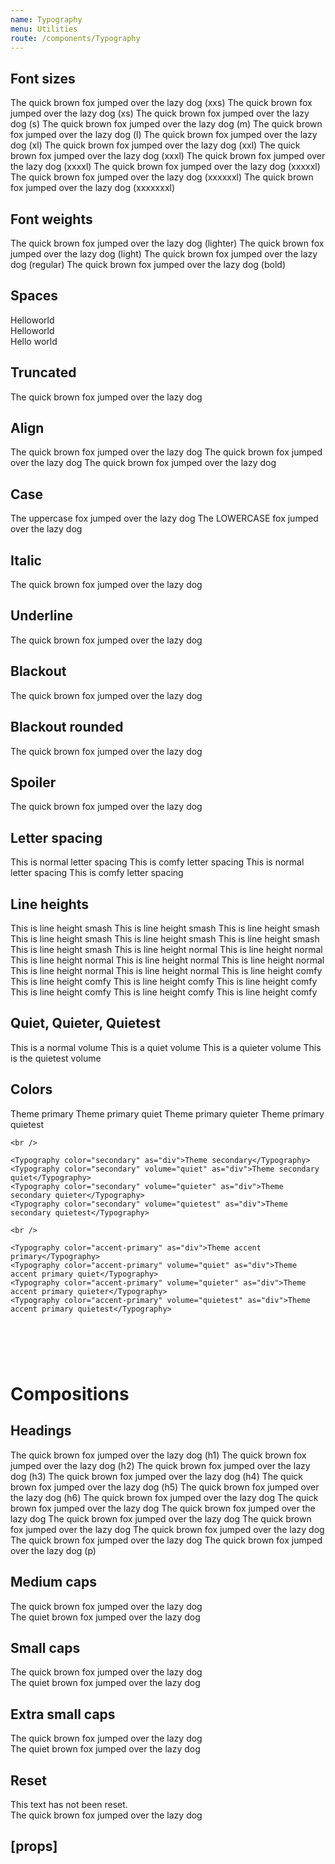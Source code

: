 ```yaml
---
name: Typography
menu: Utilities
route: /components/Typography
---
```



<PageTitle title="Typography" src="components/Typography" />

## Font sizes

<Playground>
  <Rhythm wrapper="div" my={1}>
    <Typography size="xxs">The quick brown fox jumped over the lazy dog (xxs)</Typography>
  </Rhythm>
  <Rhythm wrapper="div" my={1}>
    <Typography size="xs">The quick brown fox jumped over the lazy dog (xs)</Typography>
  </Rhythm>
  <Rhythm wrapper="div" my={1}>
    <Typography size="s">The quick brown fox jumped over the lazy dog (s)</Typography>
  </Rhythm>
  <Rhythm wrapper="div" my={1}>
    <Typography size="m">The quick brown fox jumped over the lazy dog (m)</Typography>
  </Rhythm>
  <Rhythm wrapper="div" my={1}>
    <Typography size="l">The quick brown fox jumped over the lazy dog (l)</Typography>
  </Rhythm>
  <Rhythm wrapper="div" my={1}>
    <Typography size="xl">The quick brown fox jumped over the lazy dog (xl)</Typography>
  </Rhythm>
  <Rhythm wrapper="div" my={1}>
    <Typography size="xxl">The quick brown fox jumped over the lazy dog (xxl)</Typography>
  </Rhythm>
  <Rhythm wrapper="div" my={1}>
    <Typography size="xxxl">The quick brown fox jumped over the lazy dog (xxxl)</Typography>
  </Rhythm>
  <Rhythm wrapper="div" my={1}>
    <Typography size="xxxxl">The quick brown fox jumped over the lazy dog (xxxxl)</Typography>
  </Rhythm>
  <Rhythm wrapper="div" my={1}>
    <Typography size="xxxxxl">The quick brown fox jumped over the lazy dog (xxxxxl)</Typography>
  </Rhythm>
  <Rhythm wrapper="div" my={1}>
    <Typography size="xxxxxxl">The quick brown fox jumped over the lazy dog (xxxxxxl)</Typography>
  </Rhythm>
  <Rhythm wrapper="div" my={1}>
    <Typography size="xxxxxxxl">The quick brown fox jumped over the lazy dog (xxxxxxxl)</Typography>
  </Rhythm>
</Playground>

## Font weights

<Playground>
  <Rhythm wrapper="div" my={1}>
    <Typography size="l" weight="lighter">
      The quick brown fox jumped over the lazy dog (lighter)
    </Typography>
  </Rhythm>
  <Rhythm wrapper="div" my={1}>
    <Typography size="l" weight="light">
      The quick brown fox jumped over the lazy dog (light)
    </Typography>
  </Rhythm>
  <Rhythm wrapper="div" my={1}>
    <Typography size="l" weight="regular">
      The quick brown fox jumped over the lazy dog (regular)
    </Typography>
  </Rhythm>
  <Rhythm wrapper="div" my={1}>
    <Typography size="l" weight="bold">
      The quick brown fox jumped over the lazy dog (bold)
    </Typography>
  </Rhythm>
</Playground>

## Spaces

<Playground>
  <div>
    Hello<Typography variants={['space-before']}>world</Typography>
  </div>
  <div>
    <Typography variants={['space-after']}>Hello</Typography>world
  </div>
  <div>
    <Typography variants={['space-after', 'small-caps']}>Hello</Typography>
    <Typography variants={['space-before', 'xxl']}>world</Typography>
  </div>
</Playground>

## Truncated

<Playground>
  <Typography variants="truncated" as="div" style={{ width: '140px' }}>
    The quick brown fox jumped over the lazy dog
  </Typography>
</Playground>

## Align

<Playground>
  <Typography align="left" as="div">
    The quick brown fox jumped over the lazy dog
  </Typography>
  <Typography align="center" as="div">
    The quick brown fox jumped over the lazy dog
  </Typography>
  <Typography align="right" as="div">
    The quick brown fox jumped over the lazy dog
  </Typography>
</Playground>

## Case

<Playground>
  <Typography variants="uppercase" as="div">
    The uppercase fox jumped over the lazy dog
  </Typography>
  <Typography variants="lowercase" as="div">
    The LOWERCASE fox jumped over the lazy dog
  </Typography>
</Playground>

## Italic

<Playground>
  <Typography variants="italic">The quick brown fox jumped over the lazy dog</Typography>
</Playground>

## Underline

<Playground>
  <Typography variants="underline">The quick brown fox jumped over the lazy dog</Typography>
</Playground>

## Blackout

<Playground>
  <Typography variants="blackout">The quick brown fox jumped over the lazy dog</Typography>
</Playground>

## Blackout rounded

<Playground>
  <Typography variants="blackout-rounded">The quick brown fox jumped over the lazy dog</Typography>
</Playground>

## Spoiler

<Playground>
  <Typography variants="spoiler">The quick brown fox jumped over the lazy dog</Typography>
</Playground>

## Letter spacing

<Playground>
  <Typography as="div">This is normal letter spacing</Typography>
  <Typography variants="letter-spacing-comfy" as="div">
    This is comfy letter spacing
  </Typography>
  <Typography variants="uppercase" as="div">
    This is normal letter spacing
  </Typography>
  <Typography variants={['letter-spacing-comfy', 'uppercase']} as="div">
    This is comfy letter spacing
  </Typography>
</Playground>

## Line heights

<Playground>
  <Rhythm my={2} style={{ maxWidth: '400px' }}>
    <Typography as="div" variants="line-height-smash">
      This is line height smash This is line height smash This is line height smash This is line height smash This is
      line height smash This is line height smash This is line height smash
    </Typography>
    <Typography as="div" variants="line-height-normal">
      This is line height normal This is line height normal This is line height normal This is line height normal This
      is line height normal This is line height normal This is line height normal
    </Typography>
    <Typography as="div" variants="line-height-comfy">
      This is line height comfy This is line height comfy This is line height comfy This is line height comfy This is
      line height comfy This is line height comfy This is line height comfy
    </Typography>
  </Rhythm>
</Playground>

## Quiet, Quieter, Quietest

<Playground>
  <Typography as="div">This is a normal volume</Typography>
  <Typography volume="quiet" as="div">
    This is a quiet volume
  </Typography>
  <Typography volume="quieter" as="div">
    This is a quieter volume
  </Typography>
  <Typography volume="quietest" as="div">
    This is the quietest volume
  </Typography>
</Playground>

## Colors

<Playground>
  <ThemeWrapper>
    <Typography color="primary" as="div">Theme primary</Typography>
    <Typography color="primary" volume="quiet" as="div">Theme primary quiet</Typography>
    <Typography color="primary" volume="quieter" as="div">Theme primary quieter</Typography>
    <Typography color="primary" volume="quietest" as="div">Theme primary quietest</Typography>

    <br />

    <Typography color="secondary" as="div">Theme secondary</Typography>
    <Typography color="secondary" volume="quiet" as="div">Theme secondary quiet</Typography>
    <Typography color="secondary" volume="quieter" as="div">Theme secondary quieter</Typography>
    <Typography color="secondary" volume="quietest" as="div">Theme secondary quietest</Typography>

    <br />

    <Typography color="accent-primary" as="div">Theme accent primary</Typography>
    <Typography color="accent-primary" volume="quiet" as="div">Theme accent primary quiet</Typography>
    <Typography color="accent-primary" volume="quieter" as="div">Theme accent primary quieter</Typography>
    <Typography color="accent-primary" volume="quietest" as="div">Theme accent primary quietest</Typography>

  </ThemeWrapper>
</Playground>

# <br />

# Compositions

## Headings

<Playground>
  <Rhythm my={2}>
    <Typography heading="h1">The quick brown fox jumped over the lazy dog (h1)</Typography>
    <Typography heading="h2">The quick brown fox jumped over the lazy dog (h2)</Typography>
    <Typography heading="h3">The quick brown fox jumped over the lazy dog (h3)</Typography>
    <Typography heading="h4">The quick brown fox jumped over the lazy dog (h4)</Typography>
    <Typography heading="h5">The quick brown fox jumped over the lazy dog (h5)</Typography>
    <Typography heading="h6">The quick brown fox jumped over the lazy dog (h6)</Typography>
    <Typography heading="p">
      The quick brown fox jumped over the lazy dog The quick brown fox jumped over the lazy dog The quick brown fox
      jumped over the lazy dog The quick brown fox jumped over the lazy dog The quick brown fox jumped over the lazy dog
      The quick brown fox jumped over the lazy dog The quick brown fox jumped over the lazy dog The quick brown fox
      jumped over the lazy dog (p)
    </Typography>
  </Rhythm>
</Playground>

## Medium caps

<Playground>
  <Typography variants={['medium-caps']}>The quick brown fox jumped over the lazy dog</Typography>
</Playground>

<div style="height: 50px" />

<Playground>
  <Typography variants={['medium-caps']} volume="quiet">
    The quiet brown fox jumped over the lazy dog
  </Typography>
</Playground>

## Small caps

<Playground>
  <Typography variants={['small-caps']}>The quick brown fox jumped over the lazy dog</Typography>
</Playground>

<div style="height: 50px" />

<Playground>
  <Typography variants={['small-caps']} volume="quiet">
    The quiet brown fox jumped over the lazy dog
  </Typography>
</Playground>

## Extra small caps

<Playground>
  <Typography variants={['xsmall-caps']}>The quick brown fox jumped over the lazy dog</Typography>
</Playground>

<div style="height: 50px" />

<Playground>
  <Typography variants={['xsmall-caps']} volume="quiet">
    The quiet brown fox jumped over the lazy dog
  </Typography>
</Playground>

## Reset

<Playground>
  <div
    style={{
      fontSize: '14px',
      fontWeight: 'bold',
      fontStyle: 'italic',
      letterSpacing: '1.5px',
      textTransform: 'uppercase',
    }}
  >
    <div>This text has not been reset.</div>
    <Typography variants={['reset']}>The quick brown fox jumped over the lazy dog</Typography>
  </div>
</Playground>

## \[props\]

<Props of={Typography} />
